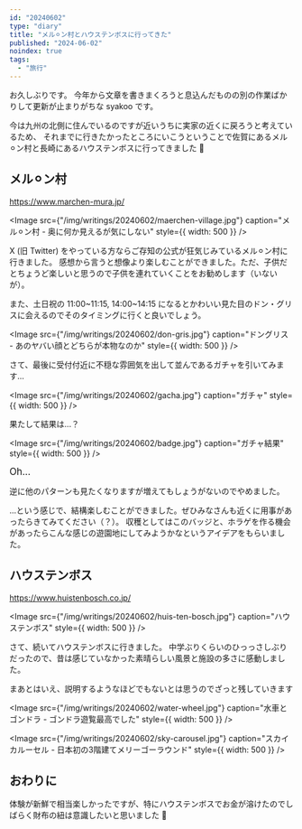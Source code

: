 ```yaml
---
id: "20240602"
type: "diary"
title: "メル⚪︎ン村とハウステンボスに行ってきた"
published: "2024-06-02"
noindex: true
tags:
  - "旅行"
---
```


お久しぶりです。
今年から文章を書きまくろうと息込んだものの別の作業ばかりして更新が止まりがちな syakoo です。

今は九州の北側に住んでいるのですが近いうちに実家の近くに戻ろうと考えているため、
それまでに行きたかったところにいこうということで佐賀にあるメル⚪︎ン村と長崎にあるハウステンボスに行ってきました 🎉

## メル⚪︎ン村

https://www.marchen-mura.jp/

<Image
  src={"/img/writings/20240602/maerchen-village.jpg"}
  caption="メル⚪︎ン村 - 奥に何か見えるが気にしない"
  style={{ width: 500 }}
/>

X (旧 Twitter) をやっている方ならご存知の公式が狂気じみているメル⚪︎ン村に行きました。
感想から言うと想像より楽しむことができました。ただ、子供だとちょうど楽しいと思うので子供を連れていくことをお勧めします（いないが）。

また、土日祝の 11:00~11:15, 14:00~14:15 になるとかわいい見た目のドン・グリスに会えるのでそのタイミングに行くと良いでしょう。

<Image
  src={"/img/writings/20240602/don-gris.jpg"}
  caption="ドングリス - あのヤバい顔とどちらが本物なのか"
  style={{ width: 500 }}
/>

さて、最後に受付付近に不穏な雰囲気を出して並んであるガチャを引いてみます...

<Image
  src={"/img/writings/20240602/gacha.jpg"}
  caption="ガチャ"
  style={{ width: 500 }}
/>

果たして結果は...？

<Image
  src={"/img/writings/20240602/badge.jpg"}
  caption="ガチャ結果"
  style={{ width: 500 }}
/>

<Big>Oh...</Big>

逆に他のパターンも見たくなりますが増えてもしょうがないのでやめました。

...という感じで、結構楽しむことができました。ぜひみなさんも近くに用事があったらきてみてください（？）。
収穫としてはこのバッジと、ホラゲを作る機会があったらこんな感じの遊園地にしてみようかなというアイデアをもらいました。

## ハウステンボス

https://www.huistenbosch.co.jp/

<Image
  src={"/img/writings/20240602/huis-ten-bosch.jpg"}
  caption="ハウステンボス"
  style={{ width: 500 }}
/>

さて、続いてハウステンボスに行きました。
中学ぶりくらいのひっっさしぶりだったので、昔は感じていなかった素晴らしい風景と施設の多さに感動しました。

まあとはいえ、説明するようなほどでもないとは思うのでざっと残していきます

<Image
  src={"/img/writings/20240602/water-wheel.jpg"}
  caption="水車とゴンドラ - ゴンドラ遊覧最高でした"
  style={{ width: 500 }}
/>

<Image
  src={"/img/writings/20240602/sky-carousel.jpg"}
  caption="スカイカルーセル - 日本初の3階建てメリーゴーラウンド"
  style={{ width: 500 }}
/>

## おわりに

体験が新鮮で相当楽しかったですが、特にハウステンボスでお金が溶けたのでしばらく財布の紐は意識したいと思いました 🫠
